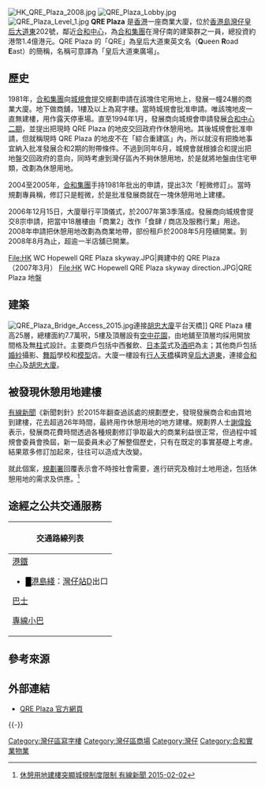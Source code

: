 [[File:HK_QRE_Plaza_2008.jpg|thumb]]
[[File:QRE_Plaza_Lobby.jpg|thumb]]
[[File:QRE_Plaza_Level_1.jpg|thumb]]
'''QRE Plaza''' 是[[香港|香港]]一座商業大廈，位於[[香港島|香港島]][[灣仔|灣仔]][[皇后大道東_(街道)|皇后大道東]]202號，鄰近[[合和中心|合和中心]]，為[[合和集團|合和集團]]在灣仔南的建築群之一員，總投資約港幣1.4億港元。QRE Plaza 的「QRE」為皇后大道東英文名（'''Q'''ueen '''R'''oad '''E'''ast）的簡稱，名稱可意譯為「皇后大道東廣場」。

== 歷史 ==
1981年，[[合和集團|合和集團]]向[[城規會|城規會]]提交規劃申請在該塊住宅用地上，發展一幢24層的商業大廈。地下做商舖，1樓及以上為寫字樓。當時城規會批准申請。唯該塊地皮一直無建樓，用作露天停車場。直至1994年1月，發展商向城規會申請發展[[合和中心二期|合和中心二期]]，並提出把現時 QRE Plaza 的地皮交回政府作休憩用地。其後城規會批准申請，但就稱現時 QRE Plaza 的地皮不在「綜合重建區」內，所以就沒有把換地事宜納入批准發展合和2期的附帶條件。不過到同年6月，城規會就根據合和提出把地盤交回政府的意向，同時考慮到灣仔區內不夠休憩用地，於是就將地盤由住宅甲類，改劃為休憩用地。 

2004至2005年，[[合和集團|合和集團]]手持1981年批出的申請，提出3次「輕微修訂」。當時規劃專員稱，修訂只是輕微，於是批准發展商就在一塊休憩用地上建樓。 

2006年12月15日，大廈舉行平頂儀式，於2007年第3季落成。發展商向城規會提交8宗申請，把當中18層樓由「商業2」改作「食肆 / 商店及服務行業」用途。2008年申請把休憩用地改劃為商業地帶，部份租戶於2008年5月陸續開業。到2008年8月為止，超逾一半店舖已開業。

<gallery mode=packed heights=150px style="text-align:left">
File:HK WC Hopewell QRE Plaza skyway.JPG|興建中的 QRE Plaza<br>（2007年3月）
File:HK WC Hopewell QRE Plaza skyway direction.JPG|QRE Plaza 地盤
</gallery>

== 建築 ==
[[File:QRE_Plaza_Bridge_Access_2015.jpg|thumb]]連接[[胡忠大廈|胡忠大廈]]平台天橋]]
QRE Plaza 樓高25層，總樓面約7.7萬呎，5樓及頂層設有[[空中花園|空中花園]]，由地舖至頂層均採用開放間格及無[[柱|柱]]式設計。主要商戶包括中西餐飲、[[日本菜|日本菜]]式及[[酒吧|酒吧]]為主；其他商戶包括[[婚紗|婚紗]]攝影、[[舞蹈|舞蹈]]學校和[[模型|模型]]店。大廈一樓設有[[行人天橋|行人天橋]]橫跨[[皇后大道東_(街道)|皇后大道東]]，連接[[合和中心|合和中心]]及[[胡忠大廈|胡忠大廈]]。

==被發現休憩用地建樓==
[[有線新聞|有線新聞]]《新聞刺針》於2015年翻查過該處的規劃歷史，發現發展商合和由買地到建樓，花去超過26年時間，最終用作休憩用地的地方建樓。規劃界人士[[謝偉銓|謝偉銓]]表示，發展商花費時間透過各種規劃修訂爭取最大的商業利益很正常，但過程中城規會委員會換屆，新一屆委員未必了解整個歷史，只有在既定的事實基礎上考慮。結果眾多修訂加起來，往往可以造成大改變。

就此個案，[[規劃署|規劃署]]回覆表示會不時按社會需要，進行研究及檢討土地用途，包括休憩用地的需求及供應。<ref>[http://cablenews.i-cable.com/webapps/program/newslancet/videoPlay.php?video_id=12205736 休憩用地建樓突顯城規制度限制 [[有線新聞|有線新聞]] 2015-02-02]</ref>

==途經之公共交通服務==
{| class="mw-collapsible mw-collapsed wikitable" style="background:white; margin: 0 auto; width: auto;" 
! 交通路線列表
|-
|
;[[港鐵|港鐵]]
*<font color="{{港島綫色彩}}">█</font>[[港島綫|港島綫]]：[[灣仔站|灣仔站]]D出口
;[[香港巴士|巴士]]
{{港島巴士簡單列表|1P|6|6A|6X|10|15|66|90C}}{{過海隧道巴士簡單列表|109|113}}{{大嶼山巴士簡單列表|A17}}
;[[香港小巴|專線小巴]]
{{港島專線小巴簡單列表|24A|24M|35M|56|56A}}
|}

==參考來源==
{{reflist}}

==外部連結==
{{Commonscat|QRE Plaza}}
*[http://www.qplaza.com.hk/ QRE Plaza 官方網頁] {{Wayback|url=http://www.qplaza.com.hk/ |date=20080829015459 }}

{{-}}
{{合和實業有限公司}}

[[Category:灣仔區寫字樓|Category:灣仔區寫字樓]]
[[Category:灣仔區商場|Category:灣仔區商場]]
[[Category:灣仔|Category:灣仔]]
[[Category:合和實業物業|Category:合和實業物業]]